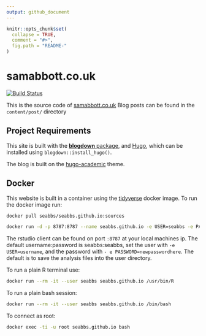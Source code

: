 ```yaml
---
output: github_document
---
```


<!-- README.md is generated from README.Rmd. Please edit that file -->

```r
knitr::opts_chunk$set(
  collapse = TRUE,
  comment = "#>",
  fig.path = "README-"
)
```

# samabbott.co.uk

[![Build Status](https://travis-ci.org/seabbs/seabbs.github.io.svg?branch=master)](https://travis-ci.org/seabbs/seabbs.github.io)

This is the source code of [samabbott.co.uk](http://www.samabbott.co.uk) Blog posts can be found in the `content/post/` directory

## Project Requirements

This site is built with the [**blogdown** package](https://github.com/rstudio/blogdown), and [Hugo](https://gohugo.io/), which can be installed using `blogdown::install_hugo()`.

The blog is built on the [hugo-academic](https://github.com/gcushen/hugo-academic) theme.

## Docker

This website is built in a container using the [tidyverse](https://hub.docker.com/r/rocker/tidyverse/) docker image. To run the docker image run:

```bash
docker pull seabbs/seabbs.github.io:sources

docker run -d -p 8787:8787 --name seabbs.github.io -e USER=seabbs -e PASSWORD=seabbs seabbs/seabbs.github.io:sources
```

The rstudio client can be found on port `:8787` at your local machines ip. The default username:password is seabbs:seabbs, set the user with `-e USER=username`, and the password with ` - e PASSWORD=newpasswordhere`. The default is to save the analysis files into the user directory.

To run a plain R terminal use:

```bash
docker run --rm -it --user seabbs seabbs.github.io /usr/bin/R
```

To run a plain bash session:

```bash
docker run --rm -it --user seabbs seabbs.github.io /bin/bash
```

To connect as root:

```bash
docker exec -ti -u root seabbs.github.io bash
```
